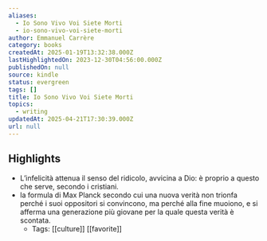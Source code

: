 ```yaml
---
aliases:
  - Io Sono Vivo Voi Siete Morti
  - io-sono-vivo-voi-siete-morti
author: Emmanuel Carrère
category: books
createdAt: 2025-01-19T13:32:38.000Z
lastHighlightedOn: 2023-12-30T04:56:00.000Z
publishedOn: null
source: kindle
status: evergreen
tags: []
title: Io Sono Vivo Voi Siete Morti
topics:
  - writing
updatedAt: 2025-04-21T17:30:39.000Z
url: null
---
```

## Highlights

- L’infelicità attenua il senso del ridicolo, avvicina a Dio: è proprio a questo che serve, secondo i cristiani.
- la formula di Max Planck secondo cui una nuova verità non trionfa perché i suoi oppositori si convincono, ma perché alla fine muoiono, e si afferma una generazione più giovane per la quale questa verità è scontata.
  - Tags: [[culture]] [[favorite]]
